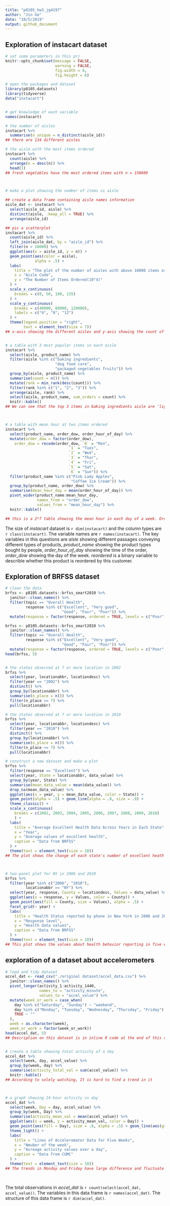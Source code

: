 ```yaml
---
title: "p8105_hw3_jg4197"
author: "Jin Ge"
date: "10/5/2019"
output: github_document
---
```


## Exploration of instacart dataset

```r
# set some parameters in this prj
knitr::opts_chunk$set(message = FALSE,
                      warning = FALSE,
                      fig.width = 8,
                      fig.height = 6)

# open the packages and dataset
library(p8105.datasets)
library(tidyverse)
data("instacart")


# get knowledge of each variable
names(instacart)

# the number of aisles
instacart %>% 
  summarise(n_unique = n_distinct(aisle_id))
## there are 134 different aisles 

# the aisle with the most items ordered
instacart %>% 
  count(aisle) %>% 
  arrange(n = desc(n)) %>% 
  head(1)
## fresh vegetables have the most ordered items with n = 150609



# make a plot showing the number of items vs aisle

## create a data frame containing aisle names information
aisle_dat <- instacart %>% 
  select(aisle_id, aisle) %>% 
  distinct(aisle, .keep_all = TRUE) %>% 
  arrange(aisle_id)

## pic a scatterplot
instacart %>% 
  count(aisle_id) %>% 
  left_join(aisle_dat, by = "aisle_id") %>% 
  filter(n > 10000) %>% 
  ggplot(aes(x = aisle_id, y = n)) +
  geom_point(aes(color = aisle), 
             alpha = .5) +
  labs(
    title = "The plot of the number of aisles with above 10000 items ordered",
    x = "Aisle Code",
    y = "The Number of Items Ordered(10^4)"
  ) +
  scale_x_continuous(
    breaks = c(0, 50, 100, 135)
  ) + 
  scale_y_continuous(
    breaks = c(40000, 80000, 120000),
    labels = c("4", "8", "12")
  ) +
  theme(legend.position = "right", 
        text = element_text(size = 7))
## x-axis showing the different aisles and y-axis showing the count of each aisle. Two products are evident from other products on high number of orders in this type of products.


# a table with 3 most popular items in each aisle
instacart %>% 
  select(aisle, product_name) %>% 
  filter(aisle %in% c("baking ingredients", 
                      "dog food care", 
                      "packaged vegetables fruits")) %>% 
  group_by(aisle, product_name) %>% 
  summarise(count = n()) %>% 
  mutate(rank = min_rank(desc(count))) %>% 
  filter(rank %in% c("1", "2", "3")) %>% 
  arrange(aisle, rank) %>% 
  select(aisle, product_name, sum_orders = count) %>% 
  knitr::kable()
## We can see that the top 3 items in baking ingredients aisle are 'light brown sugar', 'pure baking soda' and 'cane sugar'. top 3 items in dog food care are 'snack sticks chicken & rice recipe dog treats', 'organix chicken & brown rice recipe'. Top 3 in apckages vegetables fruits aisle are 'organic baby spinach', 'organic raspberries' and 'organic blueberries'.



# a table with mean hour at two items ordered
instacart %>% 
  select(product_name, order_dow, order_hour_of_day) %>% 
  mutate(order_dow = factor(order_dow),
    order_dow = recode(order_dow, `0` = "Mon",
                            `1` = "Tues",
                            `2` = "Wed",
                            `3` = "Thur",
                            `4` = "Fri",
                            `5` = "Sat",
                            `6` = "Sun")) %>% 
  filter(product_name %in% c("Pink Lady Apples", 
                             "Coffee Ice Cream")) %>% 
  group_by(product_name, order_dow) %>% 
  summarise(mean_hour_day = mean(order_hour_of_day)) %>% 
  pivot_wider(product_name:mean_hour_day,
              names_from = "order_dow",
              values_from = "mean_hour_day") %>% 
  knitr::kable()

## this is a 2*7 table showing the mean hour in each day of a week. Orders for coffee ice cream have a peak on wednesday, thursday and friday, while orders for pink lady apples have a peak on monday. Overall, the mean of each product is stable.

```
The size of *instacart* dataset is `r dim(instacart)` and the column types are `r class(instacart)`. The variable names are `r names(instacart)`. The key variables in this questions are _aisle_ showing different passages conveying different types of products, _product_name_ showing the product types bought by people, _order_hour_of_day_ showing the time of the order, _order_dow_ showing the day of the week. _reordered_ is a binary variable to describle whether this product is reordered by this customer.



## Exploration of BRFSS dataset

```r
# clean the data 
brfss <- p8105.datasets::brfss_smart2010 %>%
  janitor::clean_names() %>% 
  filter(topic == "Overall Health",
         response %in% c("Excellent", "Very good",
                         "Good", "Fair", "Poor")) %>% 
  mutate(response = factor(response, ordered = TRUE, levels = c("Poor", "Fair", "Good", "Very good", "Excellent"))) 

brfss <- p8105.datasets::brfss_smart2010 %>%
  janitor::clean_names() %>% 
  filter(topic == "Overall Health",
         response %in% c("Excellent", "Very good",
                         "Good", "Fair", "Poor")) %>% 
  mutate(response = factor(response, ordered = TRUE, levels = c("Poor", "Fair", "Good", "Very good", "Excellent"))) 
head(brfss, 5)


# the states observed at 7 or more location in 2002
brfss %>% 
  select(year, locationabbr, locationdesc) %>% 
  filter(year == "2002") %>% 
  distinct() %>% 
  group_by(locationabbr) %>% 
  summarise(n_place = n()) %>% 
  filter(n_place >= 7) %>% 
  pull(locationabbr)

# the states observed at 7 or more location in 2010
brfss %>% 
  select(year, locationabbr, locationdesc) %>% 
  filter(year == "2010") %>% 
  distinct() %>% 
  group_by(locationabbr) %>% 
  summarise(n_place = n()) %>% 
  filter(n_place >= 7) %>% 
  pull(locationabbr)

# construct a new dataset and make a plot
brfss %>% 
  filter(response == "Excellent") %>% 
  select(year, State = locationabbr, data_value) %>% 
  group_by(year, State) %>% 
  summarise(mean_data_value = mean(data_value)) %>% 
  drop_na(mean_data_value) %>% 
  ggplot(aes(x = year, y = mean_data_value, color = State)) +
  geom_point(alpha = .5) + geom_line(alpha = .8, size = .9) + 
  theme_classic() +
  scale_x_continuous(
    breaks = c(2002, 2003, 2004, 2005, 2006, 2007, 2008, 2009, 2010)
    ) +
  labs(
    title = "Average Excellent Health Data Across Years in Each State",
    x = "Year",
    y = "Average values of excellent health",
    caption = "Data from BRFSS"
  ) +
  theme(text = element_text(size = 10))
## The plot shows the change of each state's number of excellent heath report across year



# two-panel plot for NY in 2006 and 2010
brfss %>% 
  filter(year %in% c("2006", "2010"),
         locationabbr == "NY") %>% 
  select(year, response, County = locationdesc, Values = data_value) %>% 
  ggplot(aes(x = response, y = Values, color = County)) +
  geom_point(aes(fill = County, size = Values), alpha = .5) +
  facet_grid(~ year) +
  labs(
    title = "Health Status reported by phone in New York in 2006 and 2010",
    x = "Response level", 
    y = "Health data values",
    caption = "Data from BRFSS"
  ) +
  theme(text = element_text(size = 10))
## This plot shows the values about health behavior reporting in five ersponse levels in two years. Overall, people in NY think their health is good or very good. By the year, Bronx has more people think their health is good
```


## exploration of a dataset about accelerometers

```r
# load and tidy dataset
accel_dat <- read_csv("./original dataset/accel_data.csv") %>%
  janitor::clean_names() %>% 
  pivot_longer(activity_1:activity_1440, 
               names_to = "activity_minute",
               values_to = "accel_value") %>% 
  mutate(week_or_work = case_when(
    day %in% c("Saturday", "Sunday") ~ "weekend",
    day %in% c("Monday", "Tuesday", "Wednesday", "Thursday", "Friday") ~ "workday",
    TRUE ~ ""
  ),
  week = as.character(week),
  week_or_work = factor(week_or_work))
head(accel_dat, 5)
## Description on this dataset is in inline R code at the end of this chunk. week_or_work variable is binary and a factor variable with two levels


# create a table showing total activity of a day
accel_dat %>% 
  select(week, day, accel_value) %>% 
  group_by(week, day) %>% 
  summarise(activity_total_val = sum(accel_value)) %>% 
  knitr::kable()
## According to solely watching, It is hard to find a trend in it



# a graph showing 24-hour activity vs day
accel_dat %>% 
  select(week, Day = day, accel_value) %>% 
  group_by(week, Day) %>% 
  summarise(activity_mean_val = mean(accel_value)) %>% 
  ggplot(aes(x = week, y = activity_mean_val, color = Day)) +
  geom_point(aes(fill = Day), size = .8, alpha = .5) + geom_line(aes(group = Day), size = .9) +
  theme_light() +
  labs(
    title = "Lines of Acceleromator Data for Five Weeks",
    x = "Nmuber of the week",
    y = "Avreage activity values over a day",
    caption = "Data from CUMC"
  ) +
  theme(text = element_text(size = 10))
## The trends in Monday and Friday have large difference and fluctuate evidently. Saturdays and Sundays are prone to decline in later weeks. Thursdays tend to increase while Tuesdays and Wednesdays are relatively stable. 

  
```
The total observations in *accel_dat* is `r count(select(accel_dat, accel_value))`. The variables in this data frame is `r names(accel_dat)`. The structure of this data frame is `r dim(accel_dat)`.
